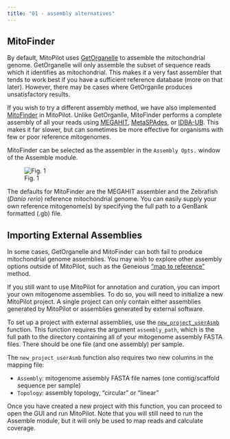 ```yaml
---
title: "01 - assembly alternatives"
---
```


## MitoFinder

By default, MitoPilot uses [GetOrganelle](https://github.com/Kinggerm/GetOrganelle) to assemble the mitochondrial genome.
GetOrganelle will only assemble the subset of sequence reads which it identifies as mitochondrial. 
This makes it a very fast assembler that tends to work best if you have a sufficient reference database (more on that later).
However, there may be cases where GetOrganlle produces unsatisfactory results.

If you wish to try a different assembly method, we have also implemented [MitoFinder](https://github.com/RemiAllio/MitoFinder) in MitoPilot.
Unlike GetOrganlle, MitoFinder performs a complete assembly of all your reads using [MEGAHIT](https://github.com/voutcn/megahit), [MetaSPAdes](https://github.com/ablab/spades), or [IDBA-UB](https://github.com/loneknightpy/idba).
This makes it far slower, but can sometimes be more effective for organisms with few or poor reference mitogenomes.

MitoFinder can be selected as the assembler in the `Assembly Opts.` window of the Assemble module.

![Fig. 1](/images/advanced/01.png)

The defaults for MitoFinder are the MEGAHIT assembler and the Zebrafish (_Danio rerio_) reference mitochondrial genome. 
You can easily supply your own reference mitogenome(s) by specifying the full path to a GenBank formatted (.gb) file.

## Importing External Assemblies

In some cases, GetOrganelle and MitoFinder can both fail to produce mitochondrial genome assemblies.
You may wish to explore other assembly options outside of MitoPilot, such as the Geneious ["map to reference"](https://manual.geneious.com/en/latest/AssemblyMapping.html#map-to-reference) method.

If you still want to use MitoPilot for annotation and curation, you can import your own mitogenome assemblies.
To do so, you will need to initialize a new MitoPilot project. 
A single project can only contain either assemblies generated by MitoPilot or assemblies generated by external software.

To set up a project with external assemblies, use the [`new_project_userAsmb`](https://smithsonian.github.io/MitoPilot/reference/new_project_userAsmb.html) function. 
This function requires the argument `assembly_path`, which is the full path to the directory containing all of your mitogenome assembly FASTA files. 
There should be one file (and one assembly) per sample.

The `new_project_userAsmb` function also requires two new columns in the mapping file:

- `Assembly`: mitogenome assembly FASTA file names (one contig/scaffold sequence per sample) 
- `Topology`: assembly topology, "circular" or "linear"

Once you have created a new project with this function, you can proceed to open the GUI and run MitoPilot. 
Note that you will still need to run the Assemble module, but it will only be used to map reads and calculate coverage.




